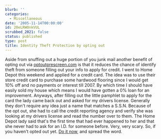 ```yaml
---
blurb: ''
categories:
  - Miscellaneous
date: '2005-11-14T00:00:00'
id: 20eLRWOnkVUL
scrubbed_2021: false
status: published
type: post
title: Identity Theft Protection by opting out
---
```


Aside from snuffing out a huge portion of you junk mail another
benefit of opting out via
[optoutprescreen.com](http://www.optoutprescreen.com/) is that it
reduces the chance of identify theft from someone filling out your
info to apply for credit. I went to Home Depot this weekend and
applied for a credit card. The idea was to use their store credit
card to purchase some hardwood flooring since I would get 10% off
and no payments or interest till 2007. By which time I should have
easily sold my house which means I would have gotten a 0% loan for
an improvement. Anyways, after filling out the little pamphlet to
apply for the card the lady came back out and asked for my drivers
license. Generally they don't require any idea just a name that
matches a S.S.N. Because of the opt out, she had to call the credit
reporting agency and verify she was looking at my drivers license
and read the number over to them. The Home Depot lady said that's
the first time that had ever happened to her and that she never had
to ask for an I.D. for someone before. Very, very scary. So, if you
haven't opted out yet.
[Do it now](http://www.optoutprescreen.com/), and spread the word.

